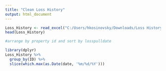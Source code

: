 ---
title: "Clean Loss History"
output: html_document
---

```{r}
Loss_History <- read_excel("C:/Users/hkosinovsky/Downloads/Loss History 093020.xlsx", sheet = "Loss History 093020")
head(Loss_History)
```

```{r}
#arrange by property id and sort by losspulldate

library(dplyr)
Loss_History %>% 
  group_by(ID) %>%
  slice(which.max(as.Date(date, '%m/%d/%Y')))
```